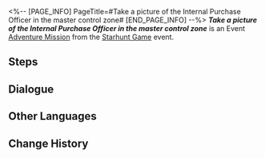 <%-- [PAGE_INFO]
PageTitle=#Take a picture of the Internal Purchase Officer in the master control zone#
[END_PAGE_INFO] --%>
{{Stub|Dialogue.}}
{{Mission Infobox
|id            = 8000135
|title         = 
|image         = <!--Mission Take a picture of the Internal Purchase Officer in the master control zone.png-->
|type          = Adventure
|event_name    = Starhunt Game
|chapter       = 
|requirements  = [[Companion Mission]] ''[[Punklorde Mentality]]'' completed
|summary       = <!--official mission summary from Fate's Atlas-->
|characters    = Trailblazer
|startLocation = [[Herta Space Station]] - [[Master Control Zone]]
|world         = Herta Space Station
|area          = Master Control Zone
|prev          = 
|next          = 
|rewards       = 
}}
'''''Take a picture of the Internal Purchase Officer in the master control zone''''' is an Event [[Adventure Mission]] from the [[Starhunt Game]] event.

==Steps==


<!--
==Gameplay Notes==

--><!--
==Trial Character==

-->
==Dialogue==
{{Stub Dialogue}}

{{Dialogue End}}

==Other Languages==
{{Other Languages
|en   = Take a picture of the Internal Purchase Officer in the master control zone
|zhs  = 在主控舱段拍摄「内购专员」的照片
|zht  = 在主控艙段拍攝「內購專員」的照片
|ja   = 主制御部分で「社販担当」の写真を撮る
|ko   = 메인 컨트롤 캐빈에서 「내부 구매 담당」 사진 촬영
|es   = Haz una foto del coordinador de compras internas en la zona de mando principal
|fr   = Prendre le responsable des achats en photo dans la Zone de contrôle principale
|ru   = Сделайте снимки сотрудника по закупкам в Главной контрольной зоне
|th   = ถ่ายภาพ "เจ้าหน้าที่จัดซื้อภายใน" ที่ Master Control Zone
|vi   = Chụp ảnh "Chuyên Viên Mua Hàng Nội Bộ" tại Khoang Điều Khiển Chính
|de   = Nimm in der Hauptkontrollzone ein Bild vom Internen Einkaufsbeauftragten auf.
|id   = Ambil foto "Koordinator Pembelian Internal" di Master Control Zone
|pt   = Tire uma foto de um Oficial de Compra Interna na Zona de Controle Principal
}}

==Change History==
{{Change History|1.1}}
